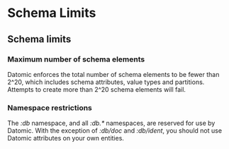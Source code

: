 Schema Limits
=============

Schema limits
-------------



### Maximum number of schema elements

Datomic enforces the total number of schema elements to be fewer than 2^20, which includes schema attributes, value types and partitions. Attempts to create more than 2^20 schema elements will fail.





### Namespace restrictions

The *:db* namespace, and all *:db.\** namespaces, are reserved for use by Datomic. With the exception of *:db/doc* and *:db/ident*, you should not use Datomic attributes on your own entities.